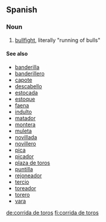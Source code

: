 ==Spanish==

===Noun===
{{es-noun|f|pl=corridas de toros}}

# [[bullfight]], literally "running of bulls"

====See also====
* [[banderilla]]
* [[banderillero]]
* [[capote]]
* [[descabello]]
* [[estocada]]
* [[estoque]]
* [[faena]]
* [[indulto]]
* [[matador]]
* [[montera]]
* [[muleta]]
* [[novillada]]
* [[novillero]]
* [[pica]]
* [[picador]]
* [[plaza de toros]]
* [[puntilla]]
* [[rejoneador]]
* [[tercio]]
* [[toreador]]
* [[torero]]
* [[vara]]

[[de:corrida de toros]]
[[fi:corrida de toros]]